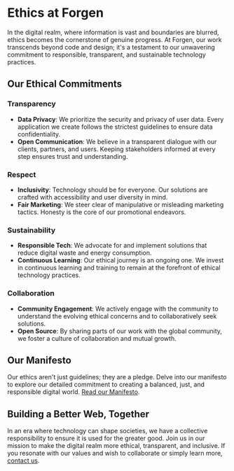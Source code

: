 # Ethics at Forgen

In the digital realm, where information is vast and boundaries are blurred, ethics becomes the cornerstone of genuine progress. At Forgen, our work transcends beyond code and design; it's a testament to our unwavering commitment to responsible, transparent, and sustainable technology practices.

## Our Ethical Commitments

### Transparency

- **Data Privacy**: We prioritize the security and privacy of user data. Every application we create follows the strictest guidelines to ensure data confidentiality.
- **Open Communication**: We believe in a transparent dialogue with our clients, partners, and users. Keeping stakeholders informed at every step ensures trust and understanding.

### Respect

- **Inclusivity**: Technology should be for everyone. Our solutions are crafted with accessibility and user diversity in mind.
- **Fair Marketing**: We steer clear of manipulative or misleading marketing tactics. Honesty is the core of our promotional endeavors.

### Sustainability

- **Responsible Tech**: We advocate for and implement solutions that reduce digital waste and energy consumption.
- **Continuous Learning**: Our ethical journey is an ongoing one. We invest in continuous learning and training to remain at the forefront of ethical technology practices.

### Collaboration

- **Community Engagement**: We actively engage with the community to understand the evolving ethical concerns and to collaboratively seek solutions.
- **Open Source**: By sharing parts of our work with the global community, we foster a culture of collaboration and mutual growth.

## Our Manifesto

Our ethics aren't just guidelines; they are a pledge. Delve into our manifesto to explore our detailed commitment to creating a balanced, just, and responsible digital world. [Read our Manifesto](#).

## Building a Better Web, Together

In an era where technology can shape societies, we have a collective responsibility to ensure it is used for the greater good. Join us in our mission to make the digital realm more ethical, transparent, and inclusive. If you resonate with our values and wish to collaborate or simply learn more, [contact us](#).
